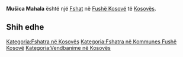 {{Fshat në Kosovës
 | Emri                = Mušica Mahala
| srp_N_name = Mušica Mahala
| srp_N_FULL_NAME_RO = Mušica Mahala
| srp_N_FULL_NAME_ND_RO = Musica Mahala
| srp_N_SORT_NAME_RG = MUSICAMAHALA
| srp_N_FULL_NAME_RG = Mušica Mahala
| srp_N_FULL_NAME_ND_RG = Musica Mahala

 | Emri (Rasa dhanore) = 
 | Figura              = 
 | Shteti              = Kosovo
 | Komuna              = Fushë Kosovë
 | Kodi postar         = 
 | Sipërfaqja          = 

 | Popullsia           = 

 | Regj. i popullsisë  = 
 | Dend. e popullsisë  = 
 | Faqja zyrtare       = 
 <!--- Koordinatat ----> 
 | Gjerësia            = 42.651111
 | Gjatësia            = 21.664167
 | Lartësia            = 
}}
'''Mušica Mahala''' është një [[Fshat]] në [[Fushë Kosovë]] të [[Kosovës]].

<!-- == Gjeografia == -->
<!-- == Historia == -->
<!-- == Demografia == -->
== Shih edhe ==
{{Komuna Fushë Kosovë}}
{{Kosovo-Administrata-Cung}}

[[Kategoria:Fshatra në Kosovës]]
[[Kategoria:Fshatra në Kommunes Fushë Kosovë]]
[[Kategoria:Vendbanime në Kosovës]]